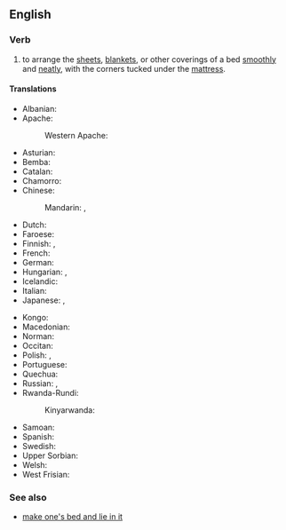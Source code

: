 ==English==

===Verb===
{{head|en|verb}}

# to arrange the [[sheet]]s, [[blanket]]s, or other coverings of a bed [[smoothly]] and [[neat]]ly, with the corners tucked under the [[mattress]].

====Translations====
{{trans-top|arrange sheets, etc smoothly and neatly}}
* Albanian: {{t|sq|rregulloj shtratin}}
* Apache:
*: Western Apache: {{t|apw|nitéé’sk’ei hnzhú’’áôlá}}
* Asturian: {{t|ast|facer la cama}}
* Bemba: {{t|bem|pangá ubú-sanshí}}
* Catalan: {{t|ca|fer el llit}}
* Chamorro: {{t|ch|para ma äreglä i káma}}
* Chinese:
*: Mandarin: {{t+|cmn|鋪床|sc=Hani}}, {{t+|cmn|铺床|tr=pūchuáng|sc=Hani}}
* Dutch: {{t|nl|[[het]] [[bed]] [[opmaken]]}}
* Faroese: {{t|fo|reiða song}}
* Finnish: {{t+|fi|pedata}}, {{t+|fi|sijata}}
* French: {{t+|fr|faire le lit}}
* German: {{t|de|das Bett machen}}
* Hungarian: {{t+|hu|ágyaz}}, {{t+|hu|beágyaz}}
* Icelandic: {{t|is|búa um rúmið}}
* Italian: {{t|it|rifare il letto}}
* Japanese: {{t|ja|布団を敷く|tr=ふとんをしく, futon o shiku|sc=Jpan}}, {{t|ja|ベッドを整える|tr=beddo o totonoeru|sc=Jpan}}
{{trans-mid}}
* Kongo: {{t|kg|ku-yala mfulu}}
* Macedonian: {{t|mk|наместување кревет}}
* Norman: {{t|nrf|faithe lé liet}}
* Occitan: {{t|oc|far lo lièch}}
* Polish: {{t|pl|ścielić łóżko}}, {{t|pl|słać łóżko}}
* Portuguese: {{t+|pt|fazer a cama}}
* Quechua: {{t|qu|kawituta allichina}}
* Russian: {{t|ru|[[стели́ть]], [[застила́ть]], [[стлать]] [[посте́ль]], [[крова́ть]]|impf}}, {{t|ru|[[постели́ть]], [[застла́ть]] [[посте́ль]], [[крова́ть]]|pf}}
* Rwanda-Rundi:
*: Kinyarwanda: {{t|rw|gusasa}}
* Samoan: {{t|sm|e teu le moega}}
* Spanish: {{t+|es|hacer la cama}}
* Swedish: {{t+|sv|bädda}}
* Upper Sorbian: {{t|hsb|łožo pósłać}}
* Welsh: {{t|cy|gwneud y gwely}}
* West Frisian: <!-- please double-check that this is actually West Frisian and not North or Saterland Frisian --> {{t-check|fy|bêdmeitsje}}
{{trans-bottom}}

===See also===
* [[make one's bed and lie in it]]